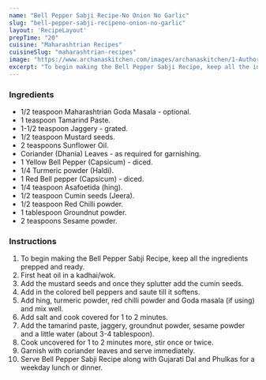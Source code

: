 ---
name: "Bell Pepper Sabji Recipe-No Onion No Garlic"
slug: "bell-pepper-sabji-recipeno-onion-no-garlic"
layout: 'RecipeLayout'
prepTime: "20"
cuisine: "Maharashtrian Recipes"
cuisineSlug: "maharashtrian-recipes"
image: "https://www.archanaskitchen.com/images/archanaskitchen/1-Author/Madhuli_Ajay/Sweet_Pepper_sabji_Nooniongarlic_colred_peppers_sabji.jpg"
excerpt: "To begin making the Bell Pepper Sabji Recipe, keep all the ingredients prepped and ready"
---

### Ingredients

- 1/2 teaspoon Maharashtrian Goda Masala - optional.
- 1 teaspoon Tamarind Paste.
- 1-1/2 teaspoon Jaggery - grated.
- 1/2 teaspoon Mustard seeds.
- 2 teaspoons Sunflower Oil.
- Coriander (Dhania) Leaves - as required for garnishing.
- 1 Yellow Bell Pepper (Capsicum) - diced.
- 1/4 Turmeric powder (Haldi).
- 1 Red Bell pepper (Capsicum) - diced.
- 1/4 teaspoon Asafoetida (hing).
- 1/2 teaspoon Cumin seeds (Jeera).
- 1/2 teaspoon Red Chilli powder.
- 1 tablespoon Groundnut powder.
- 2 teaspoons Sesame powder.

### Instructions

1. To begin making the Bell Pepper Sabji Recipe, keep all the ingredients prepped and ready.
1. First heat oil in a kadhai/wok.
1. Add the mustard seeds and once they splutter add the cumin seeds.
1. Add in the colored bell peppers and saute till it softens.
1. Add hing, turmeric powder, red chilli powder and Goda masala (if using) and mix well.
1. Add salt and cook covered for 1 to 2 minutes.
1. Add the tamarind paste, jaggery, groundnut powder, sesame powder and a little water (about 3-4 tablespoon).
1. Cook uncovered for 1 to 2 minutes more, stir once or twice.
1. Garnish with coriander leaves and serve immediately.
1. Serve Bell Pepper Sabji Recipe along with Gujarati Dal and Phulkas for a weekday lunch or dinner.
